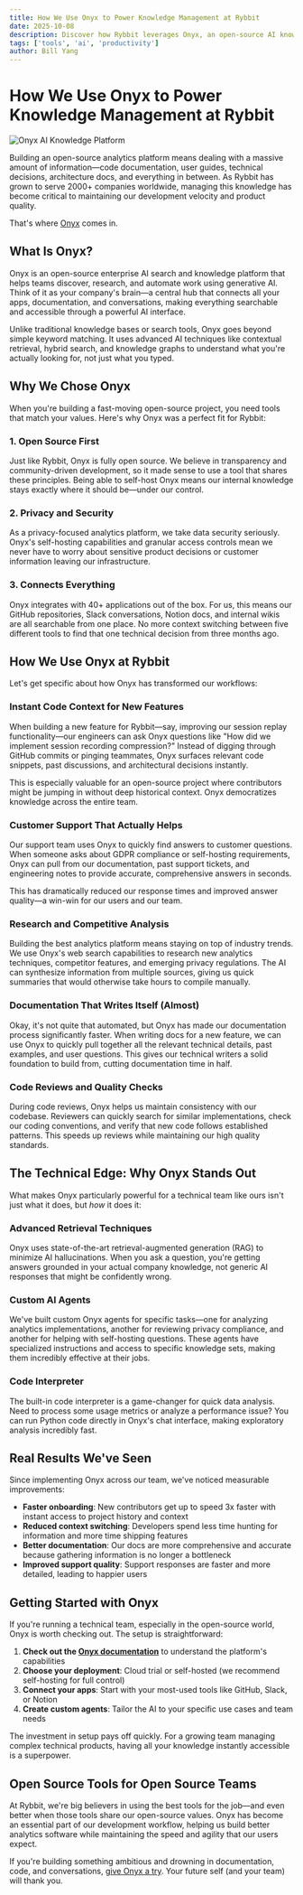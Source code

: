 ```yaml
---
title: How We Use Onyx to Power Knowledge Management at Rybbit
date: 2025-10-08
description: Discover how Rybbit leverages Onyx, an open-source AI knowledge platform, to streamline development, enhance collaboration, and accelerate our analytics platform.
tags: ['tools', 'ai', 'productivity']
author: Bill Yang
---
```


# How We Use Onyx to Power Knowledge Management at Rybbit

<img src="/onyx.webp" alt="Onyx AI Knowledge Platform" />

Building an open-source analytics platform means dealing with a massive amount of information—code documentation, user guides, technical decisions, architecture docs, and everything in between. As Rybbit has grown to serve 2000+ companies worldwide, managing this knowledge has become critical to maintaining our development velocity and product quality.

That's where [Onyx](https://www.onyx.app/) comes in.

## What Is Onyx?

Onyx is an open-source enterprise AI search and knowledge platform that helps teams discover, research, and automate work using generative AI. Think of it as your company's brain—a central hub that connects all your apps, documentation, and conversations, making everything searchable and accessible through a powerful AI interface.

Unlike traditional knowledge bases or search tools, Onyx goes beyond simple keyword matching. It uses advanced AI techniques like contextual retrieval, hybrid search, and knowledge graphs to understand what you're actually looking for, not just what you typed.

## Why We Chose Onyx

When you're building a fast-moving open-source project, you need tools that match your values. Here's why Onyx was a perfect fit for Rybbit:

### 1. **Open Source First**

Just like Rybbit, Onyx is fully open source. We believe in transparency and community-driven development, so it made sense to use a tool that shares these principles. Being able to self-host Onyx means our internal knowledge stays exactly where it should be—under our control.

### 2. **Privacy and Security**

As a privacy-focused analytics platform, we take data security seriously. Onyx's self-hosting capabilities and granular access controls mean we never have to worry about sensitive product decisions or customer information leaving our infrastructure.

### 3. **Connects Everything**

Onyx integrates with 40+ applications out of the box. For us, this means our GitHub repositories, Slack conversations, Notion docs, and internal wikis are all searchable from one place. No more context switching between five different tools to find that one technical decision from three months ago.

## How We Use Onyx at Rybbit

Let's get specific about how Onyx has transformed our workflows:

### Instant Code Context for New Features

When building a new feature for Rybbit—say, improving our session replay functionality—our engineers can ask Onyx questions like "How did we implement session recording compression?" Instead of digging through GitHub commits or pinging teammates, Onyx surfaces relevant code snippets, past discussions, and architectural decisions instantly.

This is especially valuable for an open-source project where contributors might be jumping in without deep historical context. Onyx democratizes knowledge across the entire team.

### Customer Support That Actually Helps

Our support team uses Onyx to quickly find answers to customer questions. When someone asks about GDPR compliance or self-hosting requirements, Onyx can pull from our documentation, past support tickets, and engineering notes to provide accurate, comprehensive answers in seconds.

This has dramatically reduced our response times and improved answer quality—a win-win for our users and our team.

### Research and Competitive Analysis

Building the best analytics platform means staying on top of industry trends. We use Onyx's web search capabilities to research new analytics techniques, competitor features, and emerging privacy regulations. The AI can synthesize information from multiple sources, giving us quick summaries that would otherwise take hours to compile manually.

### Documentation That Writes Itself (Almost)

Okay, it's not quite that automated, but Onyx has made our documentation process significantly faster. When writing docs for a new feature, we can use Onyx to quickly pull together all the relevant technical details, past examples, and user questions. This gives our technical writers a solid foundation to build from, cutting documentation time in half.

### Code Reviews and Quality Checks

During code reviews, Onyx helps us maintain consistency with our codebase. Reviewers can quickly search for similar implementations, check our coding conventions, and verify that new code follows established patterns. This speeds up reviews while maintaining our high quality standards.

## The Technical Edge: Why Onyx Stands Out

What makes Onyx particularly powerful for a technical team like ours isn't just what it does, but *how* it does it:

### Advanced Retrieval Techniques

Onyx uses state-of-the-art retrieval-augmented generation (RAG) to minimize AI hallucinations. When you ask a question, you're getting answers grounded in your actual company knowledge, not generic AI responses that might be confidently wrong.

### Custom AI Agents

We've built custom Onyx agents for specific tasks—one for analyzing analytics implementations, another for reviewing privacy compliance, and another for helping with self-hosting questions. These agents have specialized instructions and access to specific knowledge sets, making them incredibly effective at their jobs.

### Code Interpreter

The built-in code interpreter is a game-changer for quick data analysis. Need to process some usage metrics or analyze a performance issue? You can run Python code directly in Onyx's chat interface, making exploratory analysis incredibly fast.

## Real Results We've Seen

Since implementing Onyx across our team, we've noticed measurable improvements:

- **Faster onboarding**: New contributors get up to speed 3x faster with instant access to project history and context
- **Reduced context switching**: Developers spend less time hunting for information and more time shipping features
- **Better documentation**: Our docs are more comprehensive and accurate because gathering information is no longer a bottleneck
- **Improved support quality**: Support responses are faster and more detailed, leading to happier users

## Getting Started with Onyx

If you're running a technical team, especially in the open-source world, Onyx is worth checking out. The setup is straightforward:

1. **Check out the [Onyx documentation](https://docs.onyx.app/)** to understand the platform's capabilities
2. **Choose your deployment**: Cloud trial or self-hosted (we recommend self-hosting for full control)
3. **Connect your apps**: Start with your most-used tools like GitHub, Slack, or Notion
4. **Create custom agents**: Tailor the AI to your specific use cases and team needs

The investment in setup pays off quickly. For a growing team managing complex technical products, having all your knowledge instantly accessible is a superpower.

## Open Source Tools for Open Source Teams

At Rybbit, we're big believers in using the best tools for the job—and even better when those tools share our open-source values. Onyx has become an essential part of our development workflow, helping us build better analytics software while maintaining the speed and agility that our users expect.

If you're building something ambitious and drowning in documentation, code, and conversations, [give Onyx a try](https://www.onyx.app/). Your future self (and your team) will thank you.
